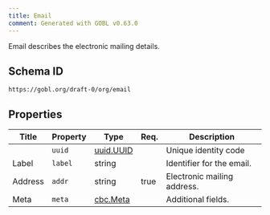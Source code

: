 ```yaml
---
title: Email
comment: Generated with GOBL v0.63.0
---
```


Email describes the electronic mailing details.

## Schema ID

`https://gobl.org/draft-0/org/email`

## Properties

| Title   | Property | Type                            | Req. | Description                 |
|---------|----------|---------------------------------|------|-----------------------------|
|         | `uuid`   | [uuid.UUID](/draft-0/uuid/uuid) |      | Unique identity code        |
| Label   | `label`  | string                          |      | Identifier for the email.   |
| Address | `addr`   | string                          | true | Electronic mailing address. |
| Meta    | `meta`   | [cbc.Meta](/draft-0/cbc/meta)   |      | Additional fields.          |

